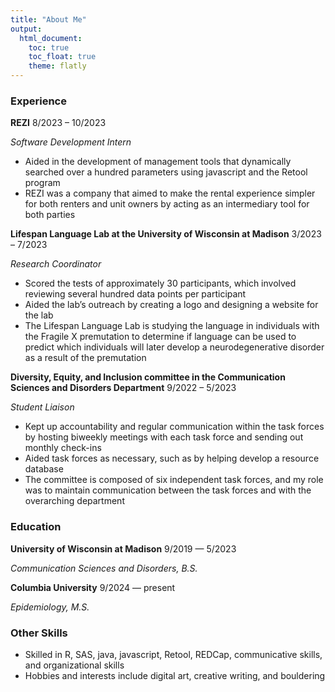 ```yaml
---
title: "About Me"
output: 
  html_document:
    toc: true
    toc_float: true
    theme: flatly
---
```


### Experience

**REZI** 8/2023 – 10/2023

*Software Development Intern*

- Aided in the development of management tools that dynamically searched over a hundred parameters using javascript and the Retool program
- REZI was a company that aimed to make the rental experience simpler for both renters and unit owners by acting as an intermediary tool for both parties


**Lifespan Language Lab at the University of Wisconsin at Madison** 3/2023 – 7/2023

*Research Coordinator*

- Scored the tests of approximately 30 participants, which involved reviewing several hundred data points per participant
- Aided the lab’s outreach by creating a logo and designing a website for the lab
- The Lifespan Language Lab is studying the language in individuals with the Fragile X premutation to determine if language can be used to predict which individuals will later develop a neurodegenerative disorder as a result of the premutation


**Diversity, Equity, and Inclusion committee in the Communication Sciences and Disorders Department** 9/2022 – 5/2023

*Student Liaison*

- Kept up accountability and regular communication within the task forces by hosting biweekly meetings with each task force and sending out monthly check-ins
- Aided task forces as necessary, such as by helping develop a resource database
- The committee is composed of six independent task forces, and my role was to maintain communication between the task forces and with the overarching department


### Education

**University of Wisconsin at Madison** 9/2019 — 5/2023

*Communication Sciences and Disorders, B.S.*



**Columbia University** 9/2024 — present

*Epidemiology, M.S.*


### Other Skills

- Skilled in R, SAS, java, javascript, Retool, REDCap, communicative skills, and organizational skills
- Hobbies and interests include digital art, creative writing, and bouldering
